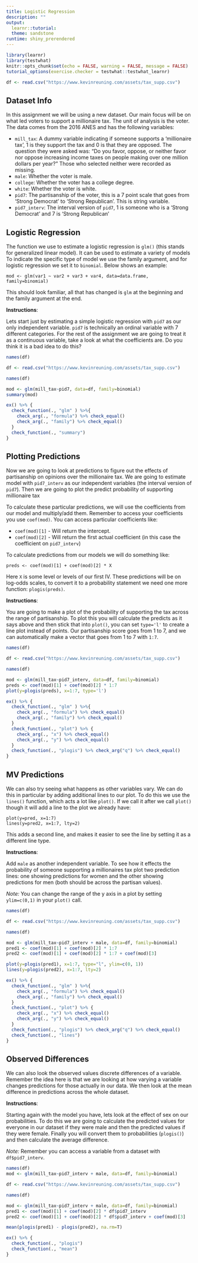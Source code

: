 ```yaml
---
title: Logistic Regression
description: ""
output:
  learnr::tutorial:
  theme: sandstone
runtime: shiny_prerendered
---
```


```r
library(learnr)
library(testwhat)
knitr::opts_chunk$set(echo = FALSE, warning = FALSE, message = FALSE)
tutorial_options(exercise.checker = testwhat::testwhat_learnr)

df <- read.csv("https://www.kevinreuning.com/assets/tax_supp.csv")

```

## Dataset Info

In this assignment we will be using a new dataset. Our main focus will be on what led voters to support a millionaire tax. The unit of analysis is the voter. The data comes from the 2016 ANES and has the following variables:

- `mill_tax`: A dummy variable indicating if someone supports a 'millionaire tax', 1 is they support the tax and 0 is that they are opposed. The question they were asked was: "Do you favor, oppose, or neither favor nor oppose increasing income taxes on people making over one million dollars per year?" Those who selected neither were recorded as missing. 
- `male`: Whether the voter is male. 
- `college`: Whether the voter has a college degree.
- `white`: Whether the voter is white.
- `pid7`: The partisanship of the voter, this is a 7 point scale that goes from 'Strong Democrat' to 'Strong Republican'. This is string variable. 
- `pid7_interv`: The interval version of `pid7`, 1 is someone who is a 'Strong Democrat' and 7 is 'Strong Republican' 


## Logistic Regression

The function we use to estimate a logistic regression is `glm()` (this stands for generalized linear model). It can be used to estimate a variety of models To indicate the specific type of model we use the family argument, and for logistic regression we set it to `binomial`. Below shows an example:

```
mod <- glm(var1 ~ var2 + var3 + var4, data=data.frame, family=binomial)
```
This should look familiar, all that has changed is `glm` at the beginning and the family argument at the end. 

**Instructions**:

Lets start just by estimating a simple logistic regression with `pid7` as our only independent variable. `pid7` is technically an ordinal variable with 7 different categories. For the rest of the assignment we are going to treat it as a continuous variable, take a look at what the coefficients are. Do you think it is a bad idea to do this? 


```r
names(df)
```

```r
df <- read.csv("https://www.kevinreuning.com/assets/tax_supp.csv")

names(df)

mod <- glm(mill_tax~pid7, data=df, family=binomial)
summary(mod)

```

```r
ex() %>% {
  check_function(., "glm" ) %>%{
    check_arg(., "formula") %>% check_equal()
    check_arg(., "family") %>% check_equal()
  }
  check_function(., "summary")
}
```



## Plotting Predictions

Now we are going to look at predictions to figure out the effects of partisanship on opinions over the millionaire tax. We are going to estimate model with `pid7_interv` as our independent variables (the interval version of `pid7`). Then we are going to plot the predict probability of supporting millionaire tax

To calculate these particular predictions, we will use the coefficients from our model and multiply/add them. Remember to access your coefficients you use `coef(mod)`. You can access particular coefficients like:

- `coef(mod)[1]` - Will return the intercept. 
- `coef(mod)[2]` - Will return the first actual coefficient (in this case the coefficient on `pid7_interv`)

To calculate predictions from our models we will do something like:

```
preds <- coef(mod)[1] + coef(mod)[2] * X
```

Here `X` is some level or levels of our first IV. These predictions will be on log-odds scales, to convert it to a probability statement we need one more function: `plogis(preds)`. 

**Instructions**:

You are going to make a plot of the probability of supporting the tax across the range of partisanship. To plot this you will calculate the predicts as it says above and then stick that into `plot()`, you can set `type='l'` to create a line plot instead of points. Our partisanship score goes from 1 to 7, and we can automatically make a vector that goes from 1 to 7 with `1:7`.

```r
names(df)
```

```r
df <- read.csv("https://www.kevinreuning.com/assets/tax_supp.csv")

names(df)

mod <- glm(mill_tax~pid7_interv, data=df, family=binomial)
preds <- coef(mod)[1] + coef(mod)[2] * 1:7
plot(y=plogis(preds), x=1:7, type='l')


```

```r
ex() %>% {
  check_function(., "glm" ) %>%{
    check_arg(., "formula") %>% check_equal()
    check_arg(., "family") %>% check_equal()
  }
  check_function(., "plot") %>% {
    check_arg(., "x") %>% check_equal()
    check_arg(., "y") %>% check_equal()
  }
  check_function(., "plogis") %>% check_arg("q") %>% check_equal()
}
```





## MV Predictions

We can also try seeing what happens as other variables vary. We can do this in particular by adding additional lines to our plot. To do this we use the `lines()` function, which acts a lot like `plot()`. If we call it after we call `plot()` though it will add a line to the plot we already have:

```
plot(y=pred, x=1:7)
lines(y=pred2, x=1:7, lty=2)
```

This adds a second line, and makes it easier to see the line by setting it as a different line type. 

**Instructions**:

Add `male` as another independent variable. To see how it effects the probability of someone supporting a millionaires tax plot two prediction lines: one showing predictions for women and the other showing predictions for men (both should be across the partisan values). 

*Note:* You can change the range of the y axis in a plot by setting `ylim=c(0,1)` in your `plot()` call. 

```r
names(df)
```

```r
df <- read.csv("https://www.kevinreuning.com/assets/tax_supp.csv")

names(df)

mod <- glm(mill_tax~pid7_interv + male, data=df, family=binomial)
pred1 <- coef(mod)[1] + coef(mod)[2] * 1:7
pred2 <- coef(mod)[1] + coef(mod)[2] * 1:7 + coef(mod)[3]

plot(y=plogis(pred1), x=1:7, type="l", ylim=c(0, 1))
lines(y=plogis(pred2), x=1:7, lty=2)


```

```r
ex() %>% {
  check_function(., "glm" ) %>%{
    check_arg(., "formula") %>% check_equal()
    check_arg(., "family") %>% check_equal()
  }
  check_function(., "plot") %>% {
    check_arg(., "x") %>% check_equal()
    check_arg(., "y") %>% check_equal()
  }
  check_function(., "plogis") %>% check_arg("q") %>% check_equal()
  check_function(., "lines")
}
```








## Observed Differences

We can also look the observed values discrete differences of a variable. Remember the idea here is that we are looking at how varying a variable changes predictions for those actually in our data. We then look at the mean difference in predictions across the whole dataset. 

**Instructions**:

Starting again with the model you have, lets look at the effect of sex on our probabilities. To do this we are going to calculate the predicted values for everyone in our dataset if they were male and then the predicted values if they were female. Finally you will convert them to probabilities (`plogis()`) and then calculate the average difference. 

*Note:* Remember you can access a variable from a dataset with `df$pid7_interv`. 

```r
names(df)
mod <- glm(mill_tax~pid7_interv + male, data=df, family=binomial)


```

```r
df <- read.csv("https://www.kevinreuning.com/assets/tax_supp.csv")

names(df)

mod <- glm(mill_tax~pid7_interv + male, data=df, family=binomial)
pred1 <- coef(mod)[1] + coef(mod)[2] * df$pid7_interv
pred2 <- coef(mod)[1] + coef(mod)[2] * df$pid7_interv + coef(mod)[3]

mean(plogis(pred1) - plogis(pred2), na.rm=T)


```

```r
ex() %>% {
  check_function(., "plogis") 
  check_function(., "mean")
}
```








